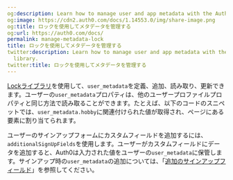 ```yaml
---
og:description: Learn how to manage user and app metadata with the Auth0 Lock library.
og:image: https://cdn2.auth0.com/docs/1.14553.0/img/share-image.png
og:title: ロックを使用してメタデータを管理する
og:url: https://auth0.com/docs/
permalink: manage-metadata-lock
title: ロックを使用してメタデータを管理する
twitter:description: Learn how to manage user and app metadata with the Auth0 Lock
  library.
twitter:title: ロックを使用してメタデータを管理する
---
```


[Lockライブラリ](/libraries/lock)を使用して、`user_metadata`を定義、追加、読み取り、更新できます。ユーザーの`user_metadata`プロパティは、他のユーザープロファイルプロパティと同じ方法で読み取ることができます。たとえば、以下のコードのスニペットでは、`user_metadata.hobby`に関連付けられた値が取得され、ページにある要素に割り当てられます。



ユーザーのサインアップフォームにカスタムフィールドを追加するには、`additionalSignUpFields`を使用します。ユーザーがカスタムフィールドにデータを追加すると、Auth0は入力された値をユーザーの`user_metadata`に保管します。サインアップ時の`user_metadata`の追加については、「[追加のサインアップフィールド](/libraries/lock/v10/customization#additionalsignupfields-array-)」を参照してください。